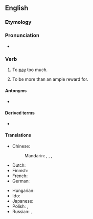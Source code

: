==English==

===Etymology===
{{prefix|en|over|pay}}

===Pronunciation===
* {{a|US}} {{IPA|en|/oʊ.vɚ.peɪ/}}
*: {{rhymes|en|eɪ}}

===Verb===
{{en-verb|overpays|overpaying|overpaid}}

# {{lb|en|ambitransitive}} To [[pay]] too much.
# {{lb|en|transitive}} To be more than an ample reward for.

====Antonyms====
* {{l|en|underpay}}

====Derived terms====
* {{l|en|overpayment}}

====Translations====
{{trans-top|to pay too much}}
* Chinese:
*: Mandarin: {{t|cmn|[[支付]][[得]][[太]][[多]]|tr=zhīfù de tài duō}}, {{t|cmn|[[多]][[付]]|tr=duōfù}}, {{t|cmn|[[給]]……的[[工資]][[過高]]}}, {{t|cmn|[[给]]……的[[工资]][[过高]]|tr=gěi ... de gōngzī guògāo|sc=Hani}} {{qualifier|of wages}}
* Dutch: {{t|nl|[[teveel]] [[betalen]]}}
* Finnish: {{t|fi|[[maksaa]] [[liikaa]]}}
* French: {{t+|fr|surpayer}}
* German: {{t|de|überbezahlen}}
{{trans-mid}}
* Hungarian: {{t+|hu|túlfizet}}
* Ido: {{t|io|pluspagar}}
* Japanese: {{t|ja|余分に払う|tr=yobun ni harau|sc=Jpan}}
* Polish: {{t|pl|przepłacać|impf}}, {{t+|pl|przepłacić|pf}}
* Russian: {{t+|ru|перепла́чивать|impf}}, {{t+|ru|переплати́ть|pf}}
{{trans-bottom}}